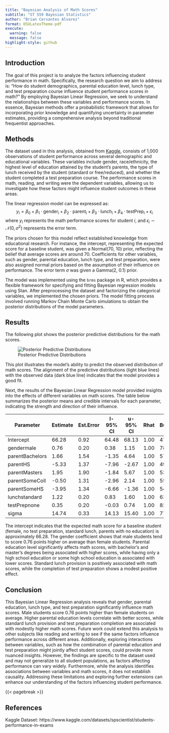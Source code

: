 ```yaml
---
title: "Bayesian Analysis of Math Scores"
subtitle: "ST 559 Bayesian Statistics"
author: "Brian Cervantes Alvarez"
format: OSULatexTheme-pdf
execute:
  warning: false
  message: false
highlight-style: github
---
```


## Introduction

The goal of this project is to analyze the factors influencing student performance in math. Specifically, the research question we aim to address is: "How do student demographics, parental education level, lunch type, and test preparation course influence student performance scores in math?" By employing Bayesian Linear Regression, we seek to understand the relationships between these variables and performance scores. In essence, Bayesian methods offer a probabilistic framework that allows for incorporating prior knowledge and quantifying uncertainty in parameter estimates, providing a comprehensive analysis beyond traditional frequentist approaches.

## Methods

The dataset used in this analysis, obtained from [Kaggle](https://www.kaggle.com/datasets/spscientist/students-performance-in-exams), consists of 1,000 observations of student performance across several demographic and educational variables. These variables include gender, race/ethnicity, the highest level of education attained by the student's parents, the type of lunch received by the student (standard or free/reduced), and whether the student completed a test preparation course. The performance scores in math, reading, and writing were the dependent variables, allowing us to investigate how these factors might influence student outcomes in these areas.

The linear regression model can be expressed as:
$$
y_i = \beta_0 + \beta_1 \cdot \text{gender}_i + \beta_2 \cdot \text{parent}_i + \beta_3 \cdot \text{lunch}_i + \beta_4 \cdot \text{testPrep}_i + \epsilon_i
$$
where $y_i$ represents the math performance scores for student $i$, and $\epsilon_i \sim \mathcal{N}(0, \sigma^2)$ represents the error term.

The priors chosen for this model reflect established knowledge from educational research. For instance, the intercept, representing the expected score for a baseline student, was given a Normal(70, 10) prior, reflecting the belief that average scores are around 70. Coefficients for other variables, such as gender, parental education, lunch type, and test preparation, were also assigned normal priors based on the assumption of their influence on performance. The error term $\sigma$ was given a Gamma(2, 0.1) prior.

The model was implemented using the `brms` package in R, which provides a flexible framework for specifying and fitting Bayesian regression models using Stan. After preprocessing the dataset and factorizing the categorical variables, we implemented the chosen priors. The model fitting process involved running Markov Chain Monte Carlo simulations to obtain the posterior distributions of the model parameters.

## Results

The following plot shows the posterior predictive distributions for the math scores.

![Posterior Predictive Distributions](figure2.png)

This plot illustrates the model's ability to predict the observed distribution of math scores. The alignment of the predictive distributions (light blue lines) with the observed data (dark blue line) indicates that the model provides a good fit.

Next, the results of the Bayesian Linear Regression model provided insights into the effects of different variables on math scores. The table below summarizes the posterior means and credible intervals for each parameter, indicating the strength and direction of their influence.

| Parameter           | Estimate | Est.Error | l-95% CI | u-95% CI | Rhat | Bulk_ESS | Tail_ESS |
|-----------------|----------|-----------|----------|----------|------|----------|----------|
| Intercept           | 66.28    | 0.92      | 64.48    | 68.13    | 1.00 | 4782     | 3206     |
| gendermale          | 0.76     | 0.20      | 0.38     | 1.15     | 1.00 | 7884     | 2943     |
| parentBachelors     | 1.66     | 1.54      | -1.35    | 4.64     | 1.00 | 5756     | 3546     |
| parentHS            | -5.33    | 1.37      | -7.96    | -2.67    | 1.00 | 4970     | 3422     |
| parentMasters       | 1.95     | 1.90      | -1.84    | 5.67     | 1.00 | 5360     | 2914     |
| parentSomeColl      | -0.50    | 1.31      | -2.96    | 2.14     | 1.00 | 5553     | 3408     |
| parentSomeHS        | -3.95    | 1.34      | -6.66    | -1.36    | 1.00 | 5477     | 3705     |
| lunchstandard       | 1.22     | 0.20      | 0.83     | 1.60     | 1.00 | 6366     | 3181     |
| testPrepnone        | 0.35     | 0.20      | -0.03    | 0.74     | 1.00 | 8299     | 3013     |
| sigma               | 14.74    | 0.33      | 14.13    | 15.40    | 1.00 | 7759     | 3209     |

The intercept indicates that the expected math score for a baseline student (female, no test preparation, standard lunch, parents with no education) is approximately 66.28. The gender coefficient shows that male students tend to score 0.76 points higher on average than female students. Parental education level significantly affects math scores, with bachelor's and master's degrees being associated with higher scores, while having only a high school education or some high school education is associated with lower scores. Standard lunch provision is positively associated with math scores, while the completion of test preparation shows a modest positive effect.

## Conclusion

This Bayesian Linear Regression analysis reveals that gender, parental education, lunch type, and test preparation significantly influence math scores. Male students score 0.76 points higher than female students on average. Higher parental education levels correlate with better scores, while standard lunch provision and test preparation completion are associated with modestly higher math scores. Future work could extend this analysis to other subjects like reading and writing to see if the same factors influence performance across different areas. Additionally, exploring interactions between variables, such as how the combination of parental education and test preparation might jointly affect student scores, could provide more nuanced insights. However, the findings are specific to the dataset used and may not generalize to all student populations, as factors affecting performance can vary widely. Furthermore, while the analysis identifies associations between variables and math scores, it does not establish causality. Addressing these limitations and exploring further extensions can enhance our understanding of the factors influencing student performance.

{{< pagebreak >}}

## References

Kaggle Dataset: https://www.kaggle.com/datasets/spscientist/students-performance-in-exams